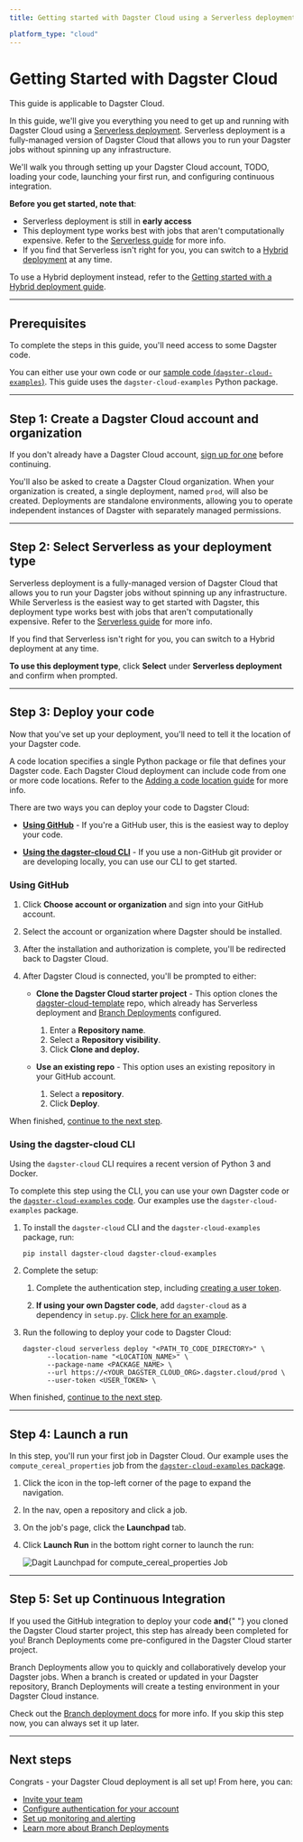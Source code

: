 ```yaml
---
title: Getting started with Dagster Cloud using a Serverless deployment | Dagster Cloud

platform_type: "cloud"
---
```


# Getting Started with Dagster Cloud

<Note>This guide is applicable to Dagster Cloud.</Note>

In this guide, we'll give you everything you need to get up and running with Dagster Cloud using a [Serverless deployment](/dagster-cloud/deployment/serverless). Serverless deployment is a fully-managed version of Dagster Cloud that allows you to run your Dagster jobs without spinning up any infrastructure.

We'll walk you through setting up your Dagster Cloud account, TODO, loading your code, launching your first run, and configuring continuous integration.

**Before you get started, note that**:

- Serverless deployment is still in **early access**
- This deployment type works best with jobs that aren't computationally expensive. Refer to the [Serverless guide](/dagster-cloud/deployment/serverless) for more info.
- If you find that Serverless isn't right for you, you can switch to a [Hybrid deployment](/dagster-cloud/deployment/hybrid) at any time.

To use a Hybrid deployment instead, refer to the [Getting started with a Hybrid deployment guide](/dagster-cloud/getting-started/getting-started-with-hybrid-deployment).

---

## Prerequisites

To complete the steps in this guide, you'll need access to some Dagster code.

You can either use your own code or our [sample code (`dagster-cloud-examples`)](https://github.com/dagster-io/dagster-cloud/tree/main/dagster-cloud-examples). This guide uses the `dagster-cloud-examples` Python package.

---

## Step 1: Create a Dagster Cloud account and organization

If you don't already have a Dagster Cloud account, [sign up for one](https://dagster.cloud/) before continuing.

You'll also be asked to create a Dagster Cloud organization. When your organization is created, a single deployment, named `prod`, will also be created. Deployments are standalone environments, allowing you to operate independent instances of Dagster with separately managed permissions.

---

## Step 2: Select Serverless as your deployment type

Serverless deployment is a fully-managed version of Dagster Cloud that allows you to run your Dagster jobs without spinning up any infrastructure. While Serverless is the easiest way to get started with Dagster, this deployment type works best with jobs that aren't computationally expensive. Refer to the [Serverless guide](/dagster-cloud/deployment/serverless) for more info.

If you find that Serverless isn't right for you, you can switch to a Hybrid deployment at any time.

**To use this deployment type**, click **Select** under **Serverless deployment** and confirm when prompted.

---

## Step 3: Deploy your code

Now that you've set up your deployment, you'll need to tell it the location of your Dagster code.

A code location specifies a single Python package or file that defines your Dagster code. Each Dagster Cloud deployment can include code from one or more code locations. Refer to the [Adding a code location guide](/dagster-cloud/developing-testing/code-locations) for more info.

There are two ways you can deploy your code to Dagster Cloud:

- [**Using GitHub**](#using-github) - If you're a GitHub user, this is the easiest way to deploy your code.

- [**Using the dagster-cloud CLI**](#using-the-dagster-cloud-cli) - If you use a non-GitHub git provider or are developing locally, you can use our CLI to get started.

### Using GitHub

1. Click **Choose account or organization** and sign into your GitHub account.
2. Select the account or organization where Dagster should be installed.
3. After the installation and authorization is complete, you'll be redirected back to Dagster Cloud.
4. After Dagster Cloud is connected, you'll be prompted to either:

   - **Clone the Dagster Cloud starter project** - This option clones the [dagster-cloud-template](https://github.com/dagster-io/dagster-cloud-template) repo, which already has Serverless deployment and [Branch Deployments](/dagster-cloud/developing-testing/branch-deployments) configured.

     1. Enter a **Repository name**.
     2. Select a **Repository visibility**.
     3. Click **Clone and deploy.**

   - **Use an existing repo** - This option uses an existing repository in your GitHub account.
     1. Select a **repository**.
     2. Click **Deploy**.

When finished, [continue to the next step](#step-4-launch-a-run).

### Using the dagster-cloud CLI

<Note>
  Using the <code>dagster-cloud</code> CLI requires a recent version of Python 3
  and Docker.
</Note>

To complete this step using the CLI, you can use your own Dagster code or the [`dagster-cloud-examples` code](https://github.com/dagster-io/dagster-cloud/tree/main/dagster-cloud-examples). Our examples use the `dagster-cloud-examples` package.

1. To install the `dagster-cloud` CLI and the `dagster-cloud-examples` package, run:

   ```shell
   pip install dagster-cloud dagster-cloud-examples
   ```

2. Complete the setup:

   1. Complete the authentication step, including [creating a user token](/dagster-cloud/account/managing-user-agent-tokens#managing-user-tokens).

   2. **If using your own Dagster code**, add `dagster-cloud` as a dependency in `setup.py`. [Click here for an example](https://github.com/dagster-io/dagster-cloud/blob/main/dagster-cloud-examples/setup.py).

3. Run the following to deploy your code to Dagster Cloud:

   ```shell
   dagster-cloud serverless deploy "<PATH_TO_CODE_DIRECTORY>" \
         --location-name "<LOCATION_NAME>" \
         --package-name <PACKAGE_NAME> \
         --url https://<YOUR_DAGSTER_CLOUD_ORG>.dagster.cloud/prod \
         --user-token <USER_TOKEN> \
   ```

When finished, [continue to the next step](#step-4-launch-a-run).

---

## Step 4: Launch a run

In this step, you'll run your first job in Dagster Cloud. Our example uses the `compute_cereal_properties` job from the [`dagster-cloud-examples` package](https://github.com/dagster-io/dagster-cloud/tree/main/dagster-cloud-examples).

1. Click the icon in the top-left corner of the page to expand the navigation.
2. In the nav, open a repository and click a job.
3. On the job's page, click the **Launchpad** tab.
4. Click **Launch Run** in the bottom right corner to launch the run:

   <Image
   alt="Dagit Launchpad for compute_cereal_properties Job"
   src="/images/dagster-cloud/getting-started/run_cereal_job.png"
   width={1451}
   height={702}
   />

---

## Step 5: Set up Continuous Integration

<Note>
  If you used the GitHub integration to deploy your code <strong>and</strong>{" "}
  you cloned the Dagster Cloud starter project, this step has already been
  completed for you! Branch Deployments come pre-configured in the Dagster Cloud
  starter project.
</Note>

Branch Deployments allow you to quickly and collaboratively develop your Dagster jobs. When a branch is created or updated in your Dagster repository, Branch Deployments will create a testing environment in your Dagster Cloud instance.

Check out the [Branch deployment docs](/dagster-cloud/developing-testing/branch-deployments) for more info. If you skip this step now, you can always set it up later.

---

## Next steps

Congrats - your Dagster Cloud deployment is all set up! From here, you can:

- [Invite your team](/dagster-cloud/account/managing-users)
- [Configure authentication for your account](/dagster-cloud/account/authentication)
- [Set up monitoring and alerting](/dagster-cloud/account/setting-up-alerts)
- [Learn more about Branch Deployments](/dagster-cloud/developing-testing/branch-deployments)
